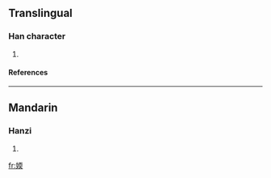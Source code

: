 ==Translingual==
===Han character===
{{Han char|rn=38|rad=女|as=09|sn=12|four=|canj=女一月大 (VMBK), X女一月大 (XVMBK)}}
# {{defn|Han|sort=女09}}
====References====
{{Han ref|kx=0266.210|dkj=06482|dj=0533.250|hdz=21064.140|uh=5A86|ud=23174}}
----
==Mandarin==
===Hanzi===
{{cmn-hanzi|pin=[[ruǎn]] (ruan3)|wg=juan<sup>3</sup>}}
# {{defn|Mandarin}}

[[fr:媆]]